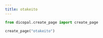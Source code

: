 ```yaml
---
title: otakeito
---
```



```python
from dicopal.create_page import create_page

create_page("otakeito")
```


